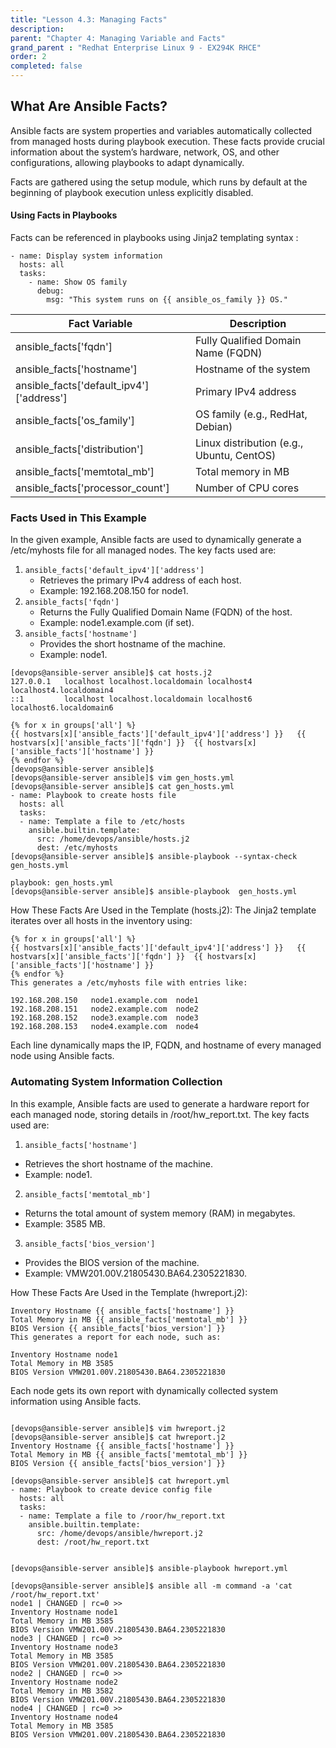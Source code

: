 ```yaml
---
title: "Lesson 4.3: Managing Facts"
description:
parent: "Chapter 4: Managing Variable and Facts"
grand_parent : "Redhat Enterprise Linux 9 - EX294K RHCE"
order: 2
completed: false
---
```


## What Are Ansible Facts?
Ansible facts are system properties and variables automatically collected from managed hosts during playbook execution. These facts provide crucial information about the system’s hardware, network, OS, and other configurations, allowing playbooks to adapt dynamically.

Facts are gathered using the setup module, which runs by default at the beginning of playbook execution unless explicitly disabled.

#### Using Facts in Playbooks
Facts can be referenced in playbooks using Jinja2 templating syntax :
```shell
- name: Display system information
  hosts: all
  tasks:
    - name: Show OS family
      debug:
        msg: "This system runs on {{ ansible_os_family }} OS."
```

| Fact Variable | 	Description | 
|---|---|
| ansible_facts['fqdn'] |	Fully Qualified Domain Name (FQDN) |
| ansible_facts['hostname'] |	Hostname of the system | 
| ansible_facts['default_ipv4']['address'] |	Primary IPv4 address | 
| ansible_facts['os_family'] |	OS family (e.g., RedHat, Debian) |
| ansible_facts['distribution'] |	Linux distribution (e.g., Ubuntu, CentOS) |
| ansible_facts['memtotal_mb'] |	Total memory in MB |
| ansible_facts['processor_count'] |	Number of CPU cores |

### Facts Used in This Example
In the given example, Ansible facts are used to dynamically generate a /etc/myhosts file for all managed nodes. The key facts used are:

1. ```ansible_facts['default_ipv4']['address']```
    * Retrieves the primary IPv4 address of each host.
    * Example: 192.168.208.150 for node1.
2. ```ansible_facts['fqdn']```
    * Returns the Fully Qualified Domain Name (FQDN) of the host.
    * Example: node1.example.com (if set).
3. ```ansible_facts['hostname']```
    * Provides the short hostname of the machine.
    * Example: node1.

```shell
[devops@ansible-server ansible]$ cat hosts.j2 
127.0.0.1   localhost localhost.localdomain localhost4 localhost4.localdomain4
::1         localhost localhost.localdomain localhost6 localhost6.localdomain6

{% for x in groups['all'] %}
{{ hostvars[x]['ansible_facts']['default_ipv4']['address'] }}   {{ hostvars[x]['ansible_facts']['fqdn'] }}  {{ hostvars[x]['ansible_facts']['hostname'] }}
{% endfor %}
[devops@ansible-server ansible]$ 
[devops@ansible-server ansible]$ vim gen_hosts.yml
[devops@ansible-server ansible]$ cat gen_hosts.yml 
- name: Playbook to create hosts file
  hosts: all 
  tasks:
  - name: Template a file to /etc/hosts
    ansible.builtin.template:
      src: /home/devops/ansible/hosts.j2
      dest: /etc/myhosts
[devops@ansible-server ansible]$ ansible-playbook --syntax-check gen_hosts.yml 

playbook: gen_hosts.yml
[devops@ansible-server ansible]$ ansible-playbook  gen_hosts.yml 
```

How These Facts Are Used in the Template (hosts.j2):
The Jinja2 template iterates over all hosts in the inventory using:

```shell
{% for x in groups['all'] %}
{{ hostvars[x]['ansible_facts']['default_ipv4']['address'] }}   {{ hostvars[x]['ansible_facts']['fqdn'] }}  {{ hostvars[x]['ansible_facts']['hostname'] }}
{% endfor %}
This generates a /etc/myhosts file with entries like:
```

```shell
192.168.208.150   node1.example.com  node1
192.168.208.151   node2.example.com  node2
192.168.208.152   node3.example.com  node3
192.168.208.153   node4.example.com  node4
```

Each line dynamically maps the IP, FQDN, and hostname of every managed node using Ansible facts.


### Automating System Information Collection
In this example, Ansible facts are used to generate a hardware report for each managed node, storing details in /root/hw_report.txt. The key facts used are:

1. ```ansible_facts['hostname']```
* Retrieves the short hostname of the machine.
* Example: node1.
2. ```ansible_facts['memtotal_mb']```
* Returns the total amount of system memory (RAM) in megabytes.
* Example: 3585 MB.
3. ```ansible_facts['bios_version']```
* Provides the BIOS version of the machine.
* Example: VMW201.00V.21805430.BA64.2305221830.

How These Facts Are Used in the Template (hwreport.j2):
```shell
Inventory Hostname {{ ansible_facts['hostname'] }}
Total Memory in MB {{ ansible_facts['memtotal_mb'] }}
BIOS Version {{ ansible_facts['bios_version'] }}
This generates a report for each node, such as:
```
```shell
Inventory Hostname node1
Total Memory in MB 3585
BIOS Version VMW201.00V.21805430.BA64.2305221830
```
Each node gets its own report with dynamically collected system information using Ansible facts.

```shell

[devops@ansible-server ansible]$ vim hwreport.j2
[devops@ansible-server ansible]$ cat hwreport.j2 
Inventory Hostname {{ ansible_facts['hostname'] }}
Total Memory in MB {{ ansible_facts['memtotal_mb'] }}
BIOS Version {{ ansible_facts['bios_version'] }}

[devops@ansible-server ansible]$ cat hwreport.yml 
- name: Playbook to create device config file
  hosts: all 
  tasks:
  - name: Template a file to /roor/hw_report.txt
    ansible.builtin.template:
      src: /home/devops/ansible/hwreport.j2
      dest: /root/hw_report.txt


[devops@ansible-server ansible]$ ansible-playbook hwreport.yml 

[devops@ansible-server ansible]$ ansible all -m command -a 'cat /root/hw_report.txt'
node1 | CHANGED | rc=0 >>
Inventory Hostname node1
Total Memory in MB 3585
BIOS Version VMW201.00V.21805430.BA64.2305221830
node3 | CHANGED | rc=0 >>
Inventory Hostname node3
Total Memory in MB 3585
BIOS Version VMW201.00V.21805430.BA64.2305221830
node2 | CHANGED | rc=0 >>
Inventory Hostname node2
Total Memory in MB 3582
BIOS Version VMW201.00V.21805430.BA64.2305221830
node4 | CHANGED | rc=0 >>
Inventory Hostname node4
Total Memory in MB 3585
BIOS Version VMW201.00V.21805430.BA64.2305221830
```